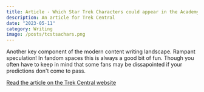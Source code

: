 ```yaml
---
title: Article - Which Star Trek Characters could appear in the Academy series? 
description: An article for Trek Central
date: "2023-05-11"
category: Writing
image: /posts/tcstsachars.png
---
```


Another key component of the modern content writing landscape. Rampant speculation! In fandom spaces this is always a good bit of fun. Though you often have to keep in mind that some fans may be dissapointed if your predictions don't come to pass. 

[Read the article on the Trek Central website](https://trekcentral.net/which-star-trek-characters-could-appear-in-the-academy-series/)

